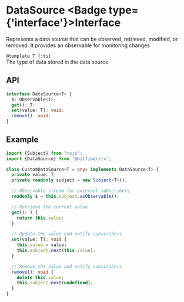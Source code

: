 
# DataSource <Badge type={'interface'}>Interface</Badge>

Represents a data source that can be observed, retrieved, modified, or removed.
It provides an observable for monitoring changes

`@template T {:ts}`  
The type of data stored in the data source

## API

```ts copy
interface DataSource<T> {
  $: Observable<T>;
  get(): T;
  set(value: T): void;
  remove(): void;
}
```

## Example

```ts copy
import {Subject} from 'rxjs';
import {DataSource} from '@bitfiber/rx';

class CustomDataSource<T = any> implements DataSource<T> {
  private value: T;
  private readonly subject = new Subject<T>();

  // Observable stream for external subscribers
  readonly $ = this.subject.asObservable();

  // Retrieve the current value
  get(): T {
    return this.value;
  }

  // Update the value and notify subscribers
  set(value: T): void {
    this.value = value;
    this.subject.next(this.value);
  }

  // Remove the value and notify subscribers
  remove(): void {
    delete this.value;
    this.subject.next(undefined);
  }
}
```
